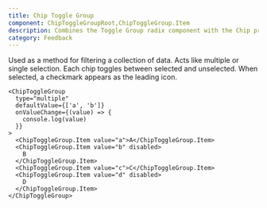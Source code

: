 ```yaml
---
title: Chip Toggle Group
component: ChipToggleGroupRoot,ChipToggleGroup.Item
description: Combines the Toggle Group radix component with the Chip primitive styling
category: Feedback
---
```


Used as a method for filtering a collection of data. Acts like multiple or single selection. Each chip toggles between selected and unselected. When selected, a checkmark appears as the leading icon.

```tsx preview
<ChipToggleGroup
  type="multiple"
  defaultValue={['a', 'b']}
  onValueChange={(value) => {
    console.log(value)
  }}
>
  <ChipToggleGroup.Item value="a">A</ChipToggleGroup.Item>
  <ChipToggleGroup.Item value="b" disabled>
    B
  </ChipToggleGroup.Item>
  <ChipToggleGroup.Item value="c">C</ChipToggleGroup.Item>
  <ChipToggleGroup.Item value="d" disabled>
    D
  </ChipToggleGroup.Item>
</ChipToggleGroup>
```
